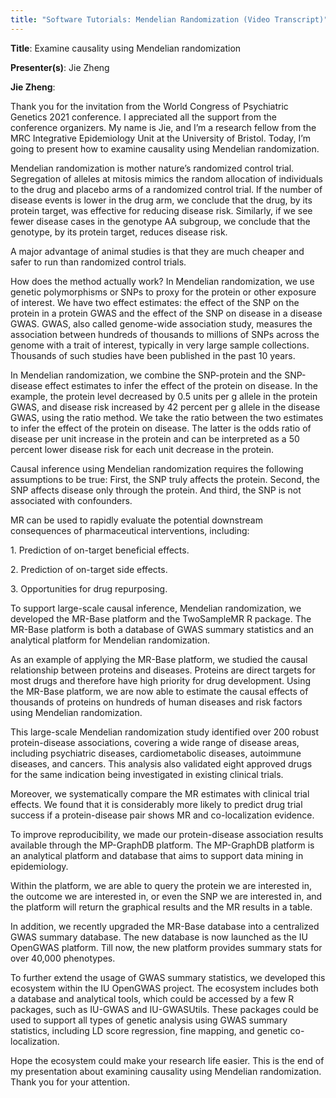 ```yaml
---
title: "Software Tutorials: Mendelian Randomization (Video Transcript)"
---
```


**Title**: Examine causality using Mendelian randomization

**Presenter(s)**: Jie Zheng

**Jie Zheng**:

Thank you for the invitation from the World Congress of Psychiatric Genetics 2021 conference. I appreciated all the support from the conference organizers. My name is Jie, and I'm a research fellow from the MRC Integrative Epidemiology Unit at the University of Bristol. Today, I'm going to present how to examine causality using Mendelian randomization.

Mendelian randomization is mother nature's randomized control trial. Segregation of alleles at mitosis mimics the random allocation of individuals to the drug and placebo arms of a randomized control trial. If the number of disease events is lower in the drug arm, we conclude that the drug, by its protein target, was effective for reducing disease risk. Similarly, if we see fewer disease cases in the genotype AA subgroup, we conclude that the genotype, by its protein target, reduces disease risk.

A major advantage of animal studies is that they are much cheaper and safer to run than randomized control trials.

How does the method actually work? In Mendelian randomization, we use genetic polymorphisms or SNPs to proxy for the protein or other exposure of interest. We have two effect estimates: the effect of the SNP on the protein in a protein GWAS and the effect of the SNP on disease in a disease GWAS. GWAS, also called genome-wide association study, measures the association between hundreds of thousands to millions of SNPs across the genome with a trait of interest, typically in very large sample collections. Thousands of such studies have been published in the past 10 years.

In Mendelian randomization, we combine the SNP-protein and the SNP-disease effect estimates to infer the effect of the protein on disease. In the example, the protein level decreased by 0.5 units per g allele in the protein GWAS, and disease risk increased by 42 percent per g allele in the disease GWAS, using the ratio method. We take the ratio between the two estimates to infer the effect of the protein on disease. The latter is the odds ratio of disease per unit increase in the protein and can be interpreted as a 50 percent lower disease risk for each unit decrease in the protein.

Causal inference using Mendelian randomization requires the following assumptions to be true: First, the SNP truly affects the protein. Second, the SNP affects disease only through the protein. And third, the SNP is not associated with confounders.

MR can be used to rapidly evaluate the potential downstream consequences of pharmaceutical interventions, including:

1\. Prediction of on-target beneficial effects.

2\. Prediction of on-target side effects.

3\. Opportunities for drug repurposing.

To support large-scale causal inference, Mendelian randomization, we developed the MR-Base platform and the TwoSampleMR R package. The MR-Base platform is both a database of GWAS summary statistics and an analytical platform for Mendelian randomization.

As an example of applying the MR-Base platform, we studied the causal relationship between proteins and diseases. Proteins are direct targets for most drugs and therefore have high priority for drug development. Using the MR-Base platform, we are now able to estimate the causal effects of thousands of proteins on hundreds of human diseases and risk factors using Mendelian randomization.

This large-scale Mendelian randomization study identified over 200 robust protein-disease associations, covering a wide range of disease areas, including psychiatric diseases, cardiometabolic diseases, autoimmune diseases, and cancers. This analysis also validated eight approved drugs for the same indication being investigated in existing clinical trials.

Moreover, we systematically compare the MR estimates with clinical trial effects. We found that it is considerably more likely to predict drug trial success if a protein-disease pair shows MR and co-localization evidence.

To improve reproducibility, we made our protein-disease association results available through the MP-GraphDB platform. The MP-GraphDB platform is an analytical platform and database that aims to support data mining in epidemiology.

Within the platform, we are able to query the protein we are interested in, the outcome we are interested in, or even the SNP we are interested in, and the platform will return the graphical results and the MR results in a table.

In addition, we recently upgraded the MR-Base database into a centralized GWAS summary database. The new database is now launched as the IU OpenGWAS platform. Till now, the new platform provides summary stats for over 40,000 phenotypes.

To further extend the usage of GWAS summary statistics, we developed this ecosystem within the IU OpenGWAS project. The ecosystem includes both a database and analytical tools, which could be accessed by a few R packages, such as IU-GWAS and IU-GWASUtils. These packages could be used to support all types of genetic analysis using GWAS summary statistics, including LD score regression, fine mapping, and genetic co-localization.

Hope the ecosystem could make your research life easier. This is the end of my presentation about examining causality using Mendelian randomization. Thank you for your attention.
